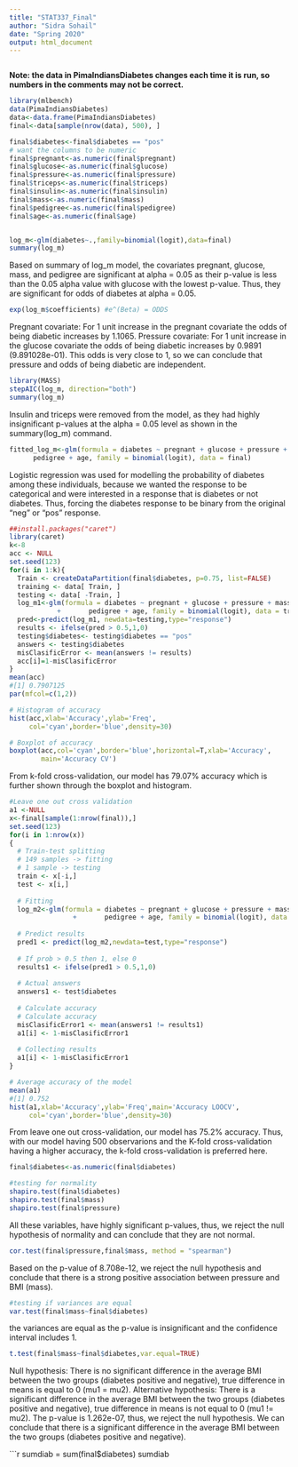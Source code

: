 ```yaml
---
title: "STAT337_Final"
author: "Sidra Sohail"
date: "Spring 2020"
output: html_document
---
```


```r
```
**Note: the data in PimaIndiansDiabetes changes each time it is run, so numbers in the comments may not be correct.**

```r
library(mlbench)
data(PimaIndiansDiabetes)
data<-data.frame(PimaIndiansDiabetes)
final<-data[sample(nrow(data), 500), ]

final$diabetes<-final$diabetes == "pos" 
# want the columns to be numeric
final$pregnant<-as.numeric(final$pregnant)
final$glucose<-as.numeric(final$glucose)
final$pressure<-as.numeric(final$pressure)
final$triceps<-as.numeric(final$triceps)
final$insulin<-as.numeric(final$insulin)
final$mass<-as.numeric(final$mass)
final$pedigree<-as.numeric(final$pedigree)
final$age<-as.numeric(final$age)


log_m<-glm(diabetes~.,family=binomial(logit),data=final)
summary(log_m)
```
Based on summary of log_m model, the covariates pregnant, glucose,
mass, and pedigree are significant at alpha = 0.05 as their
p-value is less than the 0.05 alpha value with glucose with the lowest p-value.
Thus, they are significant for odds of diabetes at alpha = 0.05.

```r
exp(log_m$coefficients) #e^(Beta) = ODDS
```
Pregnant covariate: For 1 unit increase in the pregnant covariate
the odds of being diabetic increases by 1.1065.
Pressure covariate: For 1 unit increase in the glucose covariate
the odds of being diabetic increases by 0.9891 (9.891028e-01). This 
odds is very close to 1, so we can conclude that pressure and odds of
being diabetic are independent.

```r
library(MASS)
stepAIC(log_m, direction="both")
summary(log_m)
```
Insulin and triceps were removed from the model, as they had highly 
insignificant p-values at the alpha = 0.05 level as shown in the 
summary(log_m) command.

```r
fitted_log_m<-glm(formula = diabetes ~ pregnant + glucose + pressure + mass + 
      pedigree + age, family = binomial(logit), data = final)
```
Logistic regression was used for modelling the probability
of diabetes among these individuals, because we wanted the response
to be categorical and were interested in a response that is 
diabetes or not diabetes. Thus, forcing the diabetes response to be 
binary from the original "neg" or "pos" response.

```r
##install.packages("caret")
library(caret)
k<-8
acc <- NULL
set.seed(123)
for(i in 1:k){
  Train <- createDataPartition(final$diabetes, p=0.75, list=FALSE)
  training <- data[ Train, ]
  testing <- data[ -Train, ]
  log_m1<-glm(formula = diabetes ~ pregnant + glucose + pressure + mass + 
            +       pedigree + age, family = binomial(logit), data = training)
  pred<-predict(log_m1, newdata=testing,type="response")
  results <- ifelse(pred > 0.5,1,0)
  testing$diabetes<- testing$diabetes == "pos"
  answers <- testing$diabetes
  misClasificError <- mean(answers != results)
  acc[i]=1-misClasificError
}
mean(acc)
#[1] 0.7907125
par(mfcol=c(1,2))

# Histogram of accuracy
hist(acc,xlab='Accuracy',ylab='Freq',
     col='cyan',border='blue',density=30)

# Boxplot of accuracy
boxplot(acc,col='cyan',border='blue',horizontal=T,xlab='Accuracy',
        main='Accuracy CV')
```
From k-fold cross-validation, our model has 79.07% accuracy which 
is further shown through the boxplot and histogram.

```r
#Leave one out cross validation
a1 <-NULL
x<-final[sample(1:nrow(final)),]
set.seed(123)
for(i in 1:nrow(x))
{
  # Train-test splitting
  # 149 samples -> fitting
  # 1 sample -> testing
  train <- x[-i,]
  test <- x[i,]
  
  # Fitting
  log_m2<-glm(formula = diabetes ~ pregnant + glucose + pressure + mass + 
                +       pedigree + age, family = binomial(logit), data = train)
 
  # Predict results
  pred1 <- predict(log_m2,newdata=test,type="response")
  
  # If prob > 0.5 then 1, else 0
  results1 <- ifelse(pred1 > 0.5,1,0)
  
  # Actual answers
  answers1 <- test$diabetes
  
  # Calculate accuracy
  # Calculate accuracy
  misClasificError1 <- mean(answers1 != results1)
  a1[i] <- 1-misClasificError1
  
  # Collecting results
  a1[i] <- 1-misClasificError1
}

# Average accuracy of the model
mean(a1)
#[1] 0.752
hist(a1,xlab='Accuracy',ylab='Freq',main='Accuracy LOOCV',
     col='cyan',border='blue',density=30)
```
From leave one out cross-validation, our model has 75.2% accuracy.
Thus, with our model having 500 observarions and the K-fold cross-validation
having a higher accuracy, the k-fold cross-validation is preferred here.

```r
final$diabetes<-as.numeric(final$diabetes)

#testing for normality
shapiro.test(final$diabetes)
shapiro.test(final$mass)
shapiro.test(final$pressure)
```
All these variables, have highly significant p-values,
thus, we reject the null hypothesis of normality and can
conclude that they are not normal.

```r
cor.test(final$pressure,final$mass, method = "spearman")
```
Based on the p-value of 8.708e-12, we reject the null hypothesis 
and conclude that there is a strong positive association between pressure and BMI (mass).

```r
#testing if variances are equal
var.test(final$mass~final$diabetes)
```
the variances are equal as the p-value is insignificant and the confidence 
interval includes 1.

```r
t.test(final$mass~final$diabetes,var.equal=TRUE)
```
Null hypothesis: There is no significant difference in the average BMI 
between the two groups (diabetes positive and negative), true difference in means 
is equal to 0 (mu1 = mu2).
Alternative hypothesis: There is a significant difference in the average BMI 
between the two groups (diabetes positive and negative), true difference in means 
is not equal to 0 (mu1 != mu2).
The p-value is 1.262e-07, thus, we reject the null hypothesis. 
We can conclude that there is a significant difference in the average BMI 
between the two groups (diabetes positive and negative).

```r
sumdiab = sum(final$diabetes)
sumdiab